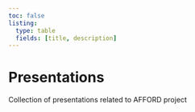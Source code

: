```yaml
---
toc: false
listing:
  type: table
  fields: [title, description]
---
```


# Presentations {.unnumbered}

Collection of presentations related to AFFORD project
